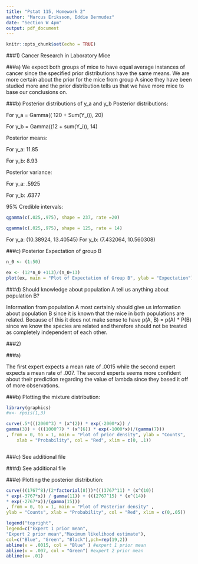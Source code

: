 ---
title: "Pstat 115, Homework 2"
author: "Marcus Eriksson, Eddie Bermudez"
date: "Section W 4pm"
output: pdf_document
---

```{r setup, include=FALSE}
knitr::opts_chunk$set(echo = TRUE)
```

###1) Cancer Research in Laboratory Mice

###a) 
We expect both groups of mice to have equal average instances of cancer since the specified prior distributions have the same means. We are more certain about the prior for the mice from group A since they have been studied more and the prior distribution tells us that we have more mice to base our conclusions on. 

###b)  Posterior distributions of y_a and y_b
Posterior distributions:

For y_a = Gamma(( 120 + Sum(Y_i)), 20)

For y_b = Gamma((12 + sum(Y_i)), 14)

Posterior means: 

For y_a: 11.85

For y_b: 8.93

Posterior variance:

For y_a: .5925

For y_b: .6377


95% Credible intervals:
```{r}


qgamma(c(.025,.975), shape = 237, rate =20)

qgamma(c(.025,.975), shape = 125, rate = 14)
```
For y_a: (10.38924,  13.40545)
For y_b: (7.432064, 10.560308)


###c) Posterior Expectation of group B

```{r}
n_0 <- (1:50)

ex <- (12*n_0 +113)/(n_0+13)
plot(ex, main = "Plot of Expectation of Group B", ylab = "Expectation")
```

###d) Should knowledge about population A tell us anything about population B?

Information from population A most certainly should give us information about population B since it is known that the mice in both populations are related. Because of this it does not make sense to have p(A, B) = p(A) * P(B) since we know the species are related and therefore should not be treated as completely independent of each other.



###2)

###a)

The first expert expects a mean rate of .0015 while the second expert expects a mean rate of .007. The second experts seems more confident about their prediction regarding the value of lambda since they based it off of more observations.


###b) Plotting the mixture distribution:

```{r}
library(graphics)
#x<- rpois(1,3)

curve(.5*(((2000^3) * (x^(2)) * exp(-2000*x)) / 
gamma(3)) + (((1000^7) * (x^(6)) * exp(-1000*x))/(gamma(7))) 
, from = 0, to = 1, main = "Plot of prior density", ylab = "Counts",
    xlab = "Probability", col = "Red", xlim = c(0, .1))



```

###c) See additional file

###d) See additional file


###e) Plotting the posterior distribution:


```{r}


curve(((1767^8)/(2*factorial(8)))*(((3767^11) * (x^(10)) 
* exp(-3767*x)) / gamma(11)) + (((2767^15) * (x^(14)) 
* exp(-2767*x))/(gamma(15))) 
, from = 0, to = 1, main = "Plot of Posterior density" ,
ylab = "Counts", xlab = "Probability", col = "Red", xlim = c(0,.05))

legend("topright",
legend=c("Expert 1 prior mean",
"Expert 2 prior mean","Maximum likelihood estimate"),
col=c("Blue", "Green", "Black"),pch=rep(19,2))
abline(v = .0015, col = "Blue" ) #expert 1 prior mean
abline(v = .007, col = "Green") #expert 2 prior mean
abline(v= .01)
```














